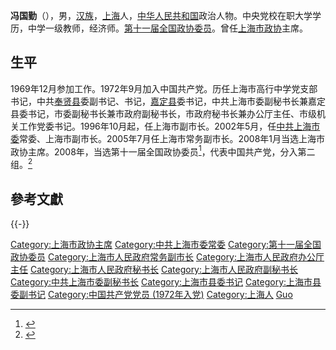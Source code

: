 '''冯国勤'''（{{bd|1948年|9月|}}），男，[[汉族|汉族]]，[[上海|上海]]人，[[中华人民共和国|中华人民共和国]]政治人物。中央党校在职大学学历，中学一级教师，经济师。[[第十一届全国政协委员|第十一届全国政协委员]]。曾任[[上海市政协|上海市政协]]主席。

== 生平 ==
1969年12月参加工作。1972年9月加入中国共产党。历任上海市高行中学党支部书记，中共[[奉贤县|奉贤县]]委副书记、书记，[[嘉定县|嘉定县]]委书记，中共上海市委副秘书长兼嘉定县委书记，市委副秘书长兼市政府副秘书长，市政府秘书长兼办公厅主任、市级机关工作党委书记。1996年10月起，任上海市副市长。2002年5月，任[[中共上海市委|中共上海市委]]常委、上海市副市长。2005年7月任上海市常务副市长。2008年1月当选上海市政协主席。2008年，当选第十一届全国政协委员<ref>{{cite news|title=第十一届全国政协委员名单|url=http://www.indaa.com.cn/zt/2009qglh/zxzs/200903/t20090303_127573.html|accessdate=2013-04-09|newspaper=新华社北京1月25日电 中国人民政治协商会议第十一届全国委员会委员名单(共2237人，2008年1月25日政协第十届全国委员会常务委员会第二十次会议通过)|date=2008年1月25日|deadurl=yes|archiveurl=https://web.archive.org/web/20130928014403/http://www.indaa.com.cn/zt/2009qglh/zxzs/200903/t20090303_127573.html|archivedate=2013年9月28日}}</ref>，代表中国共产党，分入第二组。<ref>{{cite news|title=全国政协信息-冯国勤|url=http://www.cppcc.gov.cn/CMS/wylibary/showJcwyxtInfoWylibary.action?tabJcwyxt.guid=11W0000230&wytype=wjwy|accessdate=2013-04-09|newspaper=全国政协委员会|archive-date=2019-07-29|archive-url=https://web.archive.org/web/20190729060417/http://www.cppcc.gov.cn/CMS/wylibary/showJcwyxtInfoWylibary.action?tabJcwyxt.guid=11W0000230&wytype=wjwy|dead-url=no}}</ref>

== 參考文獻 ==
{{reflist}}
{{-}}
{{start box}}
{{s-par|prc-lcppcc}}
{{s-before|[[蒋以任|蒋以任]]}}
{{s-title|[[中国人民政治协商会议上海市委员会|中国人民政治协商会议上海市委员会]]主席|2008年1月－2013年1月}}
{{s-after|[[吴志明_(1952年)|吴志明]]}}
{{s-gov|prc}}
{{s-before|[[韩正|韩　正]]}}
{{s-title|[[上海市人民政府|上海市人民政府]]常务副市长|2005年7月－2008年1月}}
{{s-after|[[杨雄_(1953年)|杨　雄]]}}
{{end box}}

{{中华人民共和国上海市正职领导人|nocat}}
{{中华人民共和国官员小作品}}

{{Authority control}}
{{DEFAULTSORT:Feng冯}}
[[Category:上海市政协主席|Category:上海市政协主席]]
[[Category:中共上海市委常委|Category:中共上海市委常委]]
[[Category:第十一届全国政协委员|Category:第十一届全国政协委员]]
[[Category:上海市人民政府常务副市长|Category:上海市人民政府常务副市长]]
[[Category:上海市人民政府办公厅主任|Category:上海市人民政府办公厅主任]]
[[Category:上海市人民政府秘书长|Category:上海市人民政府秘书长]]
[[Category:上海市人民政府副秘书长|Category:上海市人民政府副秘书长]]
[[Category:中共上海市委副秘书长|Category:中共上海市委副秘书长]]
[[Category:上海市县委书记|Category:上海市县委书记]]
[[Category:上海市县委副书记|Category:上海市县委副书记]]
[[Category:中国共产党党员_(1972年入党)|Category:中国共产党党员 (1972年入党)]]
[[Category:上海人|Category:上海人]]
[[Category:冯姓|Guo]]